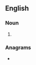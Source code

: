 ==English==

===Noun===
{{head|en|noun form}}

# {{plural of|copra|lang=en}}

===Anagrams===
* {{anagrams|en|a=acoprs|Crapos}}